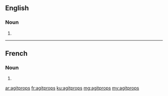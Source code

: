 ==English==

===Noun===
{{head|en|plural}}

# {{plural of|agitprop|lang=en}}

----

==French==

===Noun===
{{head|fr|plural|g=?}}

# {{plural of|agitprop|lang=fr}}

[[ar:agitprops]]
[[fr:agitprops]]
[[ku:agitprops]]
[[mg:agitprops]]
[[my:agitprops]]